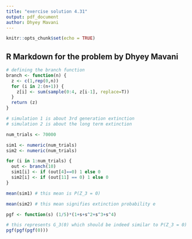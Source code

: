 ```yaml
---
title: "exercise solution 4.31"
output: pdf_document
author: Dhyey Mavani
---
```


```r
knitr::opts_chunk$set(echo = TRUE)
```

## R Markdown for the problem by Dhyey Mavani

```r
# defining the branch function
branch <- function(n) {
  z <- c(1,rep(0,n))
  for (i in 2:(n+1)) {
    z[i] <- sum(sample(0:4, z[i-1], replace=T))
  }
  return (z)
}
```

```r
# simulation 1 is about 3rd generation extinction
# simulation 2 is about the long term extinction

num_trials <- 70000

sim1 <- numeric(num_trials) 
sim2 <- numeric(num_trials)

for (i in 1:num_trials) {
  out <- branch(10)
  sim1[i] <- if (out[4]==0) 1 else 0 
  sim2[i] <- if (out[11] == 0) 1 else 0
}

mean(sim1) # this mean is P(Z_3 = 0)

mean(sim2) # this mean signifies extinction probability e

pgf <- function(s) (1/5)*(1+s+s^2+s^3+s^4)

# this represents G_3(0) which should be indeed similar to P(Z_3 = 0)
pgf(pgf(pgf(0))) 

```